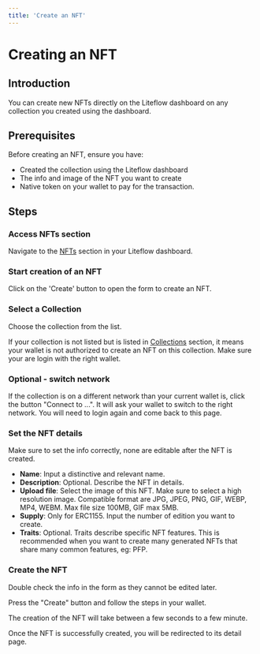 ```yaml
---
title: 'Create an NFT'
---
```



# Creating an NFT

## Introduction

You can create new NFTs directly on the Liteflow dashboard on any collection you created using the dashboard.

## Prerequisites

Before creating an NFT, ensure you have:

- Created the collection using the Liteflow dashboard
- The info and image of the NFT you want to create
- Native token on your wallet to pay for the transaction.

## Steps

<Steps>

### Access NFTs section

Navigate to the [NFTs](https://dashboard.liteflow.com/nfts) section in your Liteflow dashboard.

### Start creation of an NFT

Click on the 'Create' button to open the form to create an NFT.

### Select a Collection

Choose the collection from the list.

If your collection is not listed but is listed in [Collections](https://dashboard.liteflow.com/collections) section, it means your wallet is not authorized to create an NFT on this collection. Make sure your are login with the right wallet.

### Optional - switch network

If the collection is on a different network than your current wallet is, click the button "Connect to ...". It will ask your wallet to switch to the right network. You will need to login again and come back to this page.

### Set the NFT details

Make sure to set the info correctly, none are editable after the NFT is created.

- **Name**: Input a distinctive and relevant name.
- **Description**: Optional. Describe the NFT in details.
- **Upload file**: Select the image of this NFT. Make sure to select a high resolution image. Compatible format are JPG, JPEG, PNG, GIF, WEBP, MP4, WEBM. Max file size 100MB, GIF max 5MB.
- **Supply**: Only for ERC1155. Input the number of edition you want to create.
- **Traits**: Optional. Traits describe specific NFT features. This is recommended when you want to create many generated NFTs that share many common features, eg: PFP.

### Create the NFT

Double check the info in the form as they cannot be edited later.

Press the "Create" button and follow the steps in your wallet.

The creation of the NFT will take between a few seconds to a few minute.

Once the NFT is successfully created, you will be redirected to its detail page.

</Steps>
